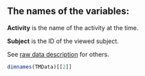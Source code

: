 The names of the variables:
---------------------------
**Activity** is the name of the activity at the time. 

**Subject** is the ID of the viewed subject. 

See [raw data description](http://archive.ics.uci.edu/ml/datasets/Human+Activity+Recognition+Using+Smartphones) for others.

```r
dimnames(TMData)[[2]]
```

